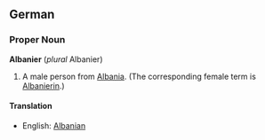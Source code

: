 ==German==
===Proper Noun===
'''Albanier''' (''plural'' Albanier)

# A male person from [[Albania]].  (The corresponding female term is [[Albanierin]].)

====Translation====
*English: [[Albanian]]